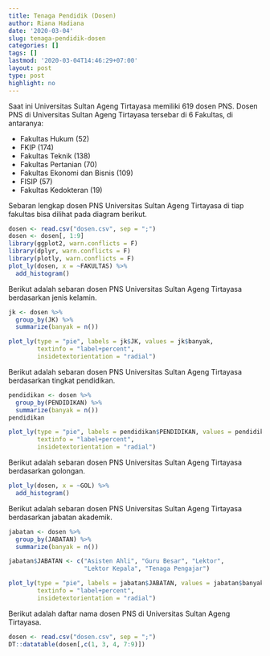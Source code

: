 ```yaml
---
title: Tenaga Pendidik (Dosen)
author: Riana Hadiana
date: '2020-03-04'
slug: tenaga-pendidik-dosen
categories: []
tags: []
lastmod: '2020-03-04T14:46:29+07:00'
layout: post
type: post
highlight: no
---
```


Saat ini Universitas Sultan Ageng Tirtayasa memiliki 619 dosen PNS. Dosen PNS di Universitas Sultan Ageng Tirtayasa tersebar di 6 Fakultas, di antaranya:

* Fakultas Hukum (52)
* FKIP (174)
* Fakultas Teknik (138)
* Fakultas Pertanian (70)
* Fakultas Ekonomi dan Bisnis (109)
* FISIP (57)
* Fakultas Kedokteran (19)

Sebaran lengkap dosen PNS Universitas Sultan Ageng Tirtayasa di tiap fakultas bisa dilihat pada diagram berikut.

```r
dosen <- read.csv("dosen.csv", sep = ";")
dosen <- dosen[, 1:9]
library(ggplot2, warn.conflicts = F)
library(dplyr, warn.conflicts = F)
library(plotly, warn.conflicts = F)
plot_ly(dosen, x = ~FAKULTAS) %>%
  add_histogram()
```

Berikut adalah sebaran dosen PNS Universitas Sultan Ageng Tirtayasa berdasarkan jenis kelamin.

```r
jk <- dosen %>%
  group_by(JK) %>%
  summarize(banyak = n())

plot_ly(type = "pie", labels = jk$JK, values = jk$banyak,
        textinfo = "label+percent",
        insidetextorientation = "radial")
```


Berikut adalah sebaran dosen PNS Universitas Sultan Ageng Tirtayasa berdasarkan tingkat pendidikan.

```r
pendidikan <- dosen %>%
  group_by(PENDIDIKAN) %>%
  summarize(banyak = n())
pendidikan

plot_ly(type = "pie", labels = pendidikan$PENDIDIKAN, values = pendidikan$banyak,
        textinfo = "label+percent",
        insidetextorientation = "radial")
```

Berikut adalah sebaran dosen PNS Universitas Sultan Ageng Tirtayasa berdasarkan golongan.

```r
plot_ly(dosen, x = ~GOL) %>%
  add_histogram()
```

Berikut adalah sebaran dosen PNS Universitas Sultan Ageng Tirtayasa berdasarkan jabatan akademik.

```r
jabatan <- dosen %>%
  group_by(JABATAN) %>%
  summarize(banyak = n())

jabatan$JABATAN <- c("Asisten Ahli", "Guru Besar", "Lektor",
                     "Lektor Kepala", "Tenaga Pengajar")

plot_ly(type = "pie", labels = jabatan$JABATAN, values = jabatan$banyak,
        textinfo = "label+percent",
        insidetextorientation = "radial")
```

Berikut adalah daftar nama dosen PNS di Universitas Sultan Ageng Tirtayasa.

```r
dosen <- read.csv("dosen.csv", sep = ";")
DT::datatable(dosen[,c(1, 3, 4, 7:9)])
```


